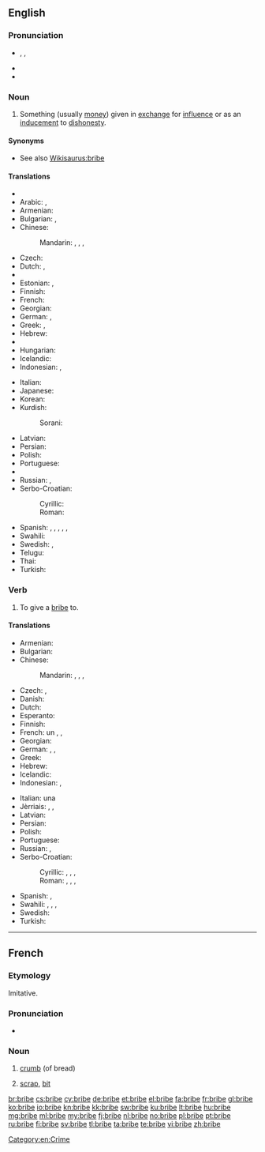 ==English==

===Pronunciation===
* {{enPR|brīb}}, {{IPA|/braɪb/}}, {{X-SAMPA|/braIb/}}
* {{rhymes|aɪb}}
* {{audio|en-us-bribe.ogg|Audio (US)}}

===Noun===
{{en-noun}}

# Something (usually [[money]]) given in [[exchange]] for [[influence]] or as an [[inducement]] to [[dishonesty]].

====Synonyms====
* See also [[Wikisaurus:bribe]]

====Translations====
{{trans-top|inducement to dishonesty}}
* {{trreq|sq}}
* Arabic: {{t-|ar|رشوة|f|tr=ríshwa}}, {{t-|ar|رشا|f|tr=rashaa}}
* Armenian: {{t-|hy|կաշառք|tr=kašaṙk’}}
* Bulgarian: {{t+|bg|подкуп|m|tr=podkup|sc=Cyrl}}, {{t+|bg|рушвет|m|tr=rušvet|sc=Cyrl}}
* Chinese:
*: Mandarin: {{t-|cmn|賄賂|sc=Hani}}, {{t-|cmn|贿赂|tr=huìlù|sc=Hani}}, {{t|cmn|行賄|sc=Hani}}, {{t|cmn|行贿|tr=xínghuì|sc=Hani}}
* Czech: {{t-|cs|úplatek|m}}
* Dutch: {{t+|nl|steekpenning}}, {{t-|nl|smeergeld|n}}
* {{trreq|eo}}
* Estonian: {{t-|et|pistis}}, {{t-|et|altkäemaks}}
* Finnish: {{t+|fi|lahjus}}
* French: {{t+|fr|pot-de-vin|m}}
* Georgian: {{t-|ka|ქრთამი|tr=k'rt'ami|sc=Geor}}
* German: {{t-|de|Bestechungsgeld|n}}, {{t+|de|Schmiergeld|n}}
* Greek: {{t+|el|δωροδοκία|f|tr=dorodokía|sc=Grek}} {{qualifier|giving}}, {{t+|el|δωροληψία|f|tr=dorolipsía|sc=Grek}} {{qualifier|taking}}
* Hebrew: {{t-|he|שוחד|m|tr=shokhad}}
* {{trreq|hi}}
* Hungarian: {{t+|hu|megvesztegetés}}
* Icelandic: {{t-|is|múta|f}}
* Indonesian: {{t+|id|suap}}, {{t+|id|sogokan}}
{{trans-mid}}
* Italian: {{t+|it|tangente|f}}
* Japanese: {{t-|ja|賄賂|tr=わいろ, wairo}}
* Korean: {{t+|ko|뇌물|tr=noemul|sc=Hang}}
* Kurdish:
*: Sorani: {{tø|ckb|به‌رتیل|sc=ku-Arab}}
* Latvian: {{t-|lv|kukulis|m}}
* Persian: {{t+|fa|رشوه|sc=fa-Arab}}
* Polish: {{t+|pl|łapówka|f}}
* Portuguese: {{t+|pt|suborno|m}}
* {{trreq|ro}}
* Russian: {{t+|ru|взятка|f|tr=vzjátka}}, {{t+|ru|подкуп|m|tr=pódkup}}
* Serbo-Croatian:
*: Cyrillic: {{t-|sh|мито|n|alt=ми́то|sc=Cyrl}}
*: Roman: {{t-|sh|mito|n|alt=míto}}
* Spanish: {{t+|es|soborno|m}}, {{qualifier|colloquial}} {{t+|es|coima|f}} {{qualifier|Argentina|Paraguay|Uruguay}}, {{t+|es|matraca|f}}  {{qualifier|Venezuela}}, {{t-|es|mordida|f}} {{qualifier|Mexico}}, {{t+|es|cohecho}}, {{t-|es|alfadía|f}}
* Swahili: {{t+|sw|hongo}}
* Swedish: {{t+|sv|muta|c}}, {{t-|sv|dusör}}
* Telugu: {{t+|te|లంచము|sc=Telu}}
* Thai: {{t-|th|สินบน|tr=sĭnbon}}
* Turkish: {{t+|tr|rüşvet}}
{{trans-bottom}}

===Verb===
{{en-verb|brib|ing}}

# {{transitive}} To give a [[bribe#Noun|bribe]] to.

====Translations====
{{trans-top|to give a bribe}}
* Armenian: {{t-|hy|կաշառել|tr=kašaṙel}}
* Bulgarian: {{t+|bg|подкупвам|sc=podkupvam|sc=Cyrl}}
* Chinese:
*: Mandarin: {{t-|cmn|賄賂|sc=Hani}}, {{t-|cmn|贿赂|tr=huìlù|sc=Hani}}, {{t|cmn|行賄|sc=Hani}}, {{t|cmn|行贿|tr=xínghuì|sc=Hani}}
* Czech: {{t-|cs|uplatit}}, {{t-|cs|podplatit}}
* Danish: {{t-|da|bestikke}}
* Dutch: {{t+|nl|omkopen}}
* Esperanto: {{t-|eo|korupti}}
* Finnish: {{t+|fi|lahjoa}}
* French: {{t+|fr|verser}} un {{t+|fr|pot-de-vin}}, {{t+|fr|soudoyer}}, {{t+|fr|corrompre}}
* Georgian: {{t-|ka|ქრთამის მიცემა|tr=k'rt'amis mic'ema|sc=Geor}}
* German: {{t+|de|bestechen}}, {{t+|de|schmieren}}, {{t+|de|kaufen}} {{qualifier|colloquially}}
* Greek: {{t+|el|δωροδοκώ|tr=dorodokó|sc=Grek}}
* Hebrew: {{t-|he|לשחד|tr=le'shakhed|sc=Hebr}}
* Icelandic: {{t-|is|múta}}
* Indonesian: {{t+|id|menyuap}}, {{t+|id|menyogok}}
{{trans-mid}}
* Italian: {{t+|it|offrire}} una {{t+|it|tangente}}
* Jèrriais: {{tø|roa-jer|corrompre}}, {{tø|roa-jer|séduithe}}, {{tø|roa-jer|graîssi la patte}}
* Latvian: {{t-|lv|kukuļot}}
* Persian: {{t-|fa|رشوه دادن|sc=fa-Arab}}
* Polish: {{t-|pl|dawać łapówkę}}
* Portuguese: {{t+|pt|subornar}}
* Russian: {{t-|ru|давать взятку|tr=davát’ vzjátku}}, {{t+|ru|подкупать|tr=podkupát’}}
* Serbo-Croatian:
*: Cyrillic: {{t-|sh|митити|tr=mititi|sc=Cyrl}}, {{t-|sh|подмитити|tr=podmititi|sc=Cyrl}}, {{t-|sh|поткупити|tr=potkupiti|sc=Cyrl}}, {{t-|sh|потплатити|tr=potplatiti|sc=Cyrl}}
*: Roman: {{t-|sh|mititi|alt=mítiti}}, {{t-|sh|podmititi}}, {{t-|sh|potkupiti|alt=potkúpiti}}, {{t-|sh|potplatiti|alt=potplátiti}}
* Spanish: {{t+|es|sobornar}}, {{t-|es|cohechar}}
* Swahili: {{t+|sw|hongo}}, {{t+|sw|rushwa}}, {{t+|sw|mlungula}}, {{t+|sw|chai}}
* Swedish: {{t+|sv|muta}}
* Turkish: {{t+|tr|rüşvet vermek}}
{{trans-bottom}}

----

==French==

===Etymology===
Imitative.

===Pronunciation===
* {{IPA|/bʁib/|lang=fr}}

===Noun===
{{fr-noun|f}}

# {{obsolete|lang=fr}} [[crumb]] (of bread)
# [[scrap]], [[bit]]

[[Category:en:Crime]]

[[br:bribe]]
[[cs:bribe]]
[[cy:bribe]]
[[de:bribe]]
[[et:bribe]]
[[el:bribe]]
[[fa:bribe]]
[[fr:bribe]]
[[gl:bribe]]
[[ko:bribe]]
[[io:bribe]]
[[kn:bribe]]
[[kk:bribe]]
[[sw:bribe]]
[[ku:bribe]]
[[lt:bribe]]
[[hu:bribe]]
[[mg:bribe]]
[[ml:bribe]]
[[my:bribe]]
[[fj:bribe]]
[[nl:bribe]]
[[no:bribe]]
[[pl:bribe]]
[[pt:bribe]]
[[ru:bribe]]
[[fi:bribe]]
[[sv:bribe]]
[[tl:bribe]]
[[ta:bribe]]
[[te:bribe]]
[[vi:bribe]]
[[zh:bribe]]